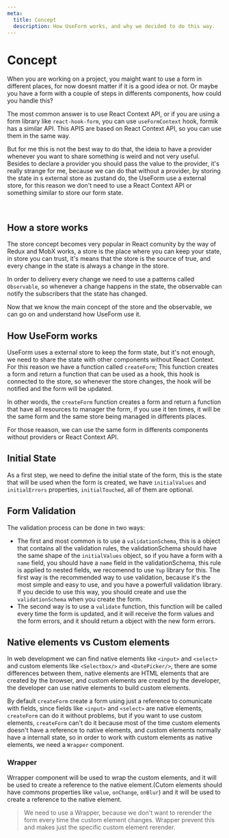 ```yaml
---
meta:
  title: Concept
  description: How UseForm works, and why we decided to do this way.
---
```


# Concept

When you are working on a project, you maight want to use a form in different places, for now doesnt matter if it is a good idea or not. Or maybe you have a form with a couple of steps in differents components, how could you handle this?

The most common answer is to use React Context API, or if you are using a form library like `react-hook-form`, you can use `useFormContext` hook, formik has a similar API. This APIS are based on React Context API, so you can use them in the same way.


But for me this is not the best way to do that, the ideia to have a provider whenever you want to share something is weird and not very useful. Besides to declare a provider you should pass the value to the provider, it's really strange for me, because we can do that without a provider, by storing the state in s external store as zustand do, the UseForm use a external store, for this reason we don't need to use a React Context API or something similar to store our form state.

<br/>

## How a store works

The store concept becomes very popular in React comunity by the way of Redux and MobX works, a store is the place where you can keep your state, in store you can trust, it's means that the store is the source of true, and every change in the state is always a change in the store.

In order to delivery every change we need to use a patterns called `Observable`, so whenever a change happens in the state, the observable can notify the subscribers that the state has changed.


Now that we know the main concept of the store and the observable, we can go on and understand how UseForm use it.


## How UseForm works

UseForm uses a external store to keep the form state, but it's not enough, we need to share the state with other components without React Context. For this reason we have a function called `createForm`;
This function creates a form and return a function that can be used as a hook, this hook is connected to the store, so whenever the store changes, the hook will be notified and the form will be updated.

In other words, the `createForm` function creates a form and return a function that have all resources to manager the form, if you use it ten times, it will be the same form and the same store being managed in differents places.

For those reaason, we can use the same form in differents components without providers or React Context API.

## Initial State

As a first step, we need to define the initial state of the form, this is the state that will be used when the form is created, we have `initialValues` and `initialErrors` properties, `initialTouched`, all of them are optional.

## Form Validation

The validation process can be done in two ways:

  - The first and most common is to use a `validationSchema`, this is a object that contains all the validation rules, the validationSchema should have the same shape of the `initialValues` object, so if you have a form with a `name` field, you should have a `name` field in the validationSchema, this rule is applied to nested fields, we recomennd to use `Yup` library for this. The first way is the recommended way to use validation, because it's the most simple and easy to use, and you have a powerfull validation library. If you decide to use this way, you should create and use the `validationSchema` when you create the form.
  - The second way is to use a `validate` function, this function will be called every time the form is updated, and it will receive the form values and the form errors, and it should return a object with the new form errors.

## Native elements vs Custom elements

In web development we can find native elements like `<input>` and `<select>` and custom elements like `<Selectbox/>` and `<DatePicker/>`, 
there are some differences between them, native elements are HTML elements that are created by the browser, and custom elements are created by the developer, 
the developer can use native elements to build custom elements.

By default `createForm` create a form using just a reference to comunicate with fields, since fields like `<input>` and `<select>` are native elements, `createForm` can do it without problems, 
but if you want to use custom elements, `createForm` can't do it because most of the time custom elements doesn't have a reference to native elements, and custom elements normally have a internall state, so in order to work with custom elements as native elements, we need a `Wrapper` component.

### Wrapper

Wrrapper component will be used to wrap the custom elements, and it will be used to create a reference to the native element.(Cutom elements should have commons properties like `value`, `onChange`, `onBlur`) and it will be used to create a reference to the native element.

> We need to use a Wrapper, because we don't want to rerender the form every time the custom element changes. Wrapper prevent this and makes just the specific custom element rerender.